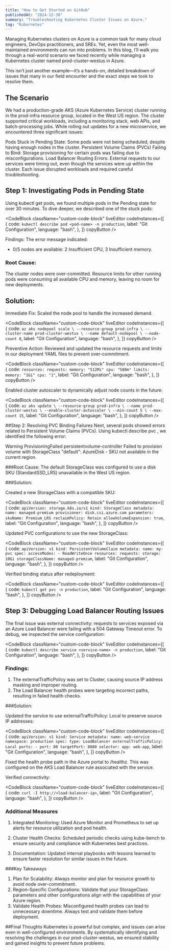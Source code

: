 ---
title: "How to Get Started on GitHub"
publishedAt: "2024-12-30"
summary: "Troubleshooting Kubernetes Cluster Issues on Azure."
tag: "Kubernetes"
---

Managing Kubernetes clusters on Azure is a common task for many cloud engineers, DevOps practitioners, and SREs. Yet, even the most well-maintained environments can run into problems. In this blog, I’ll walk you through a real-world scenario we faced recently while managing a Kubernetes cluster named prod-cluster-westus in Azure.

This isn’t just another example—it’s a hands-on, detailed breakdown of issues that many in our field encounter and the exact steps we took to resolve them.

## The Scenario
We had a production-grade AKS (Azure Kubernetes Service) cluster running in the prod-infra resource group, located in the West US region. The cluster supported critical workloads, including a monitoring stack, web APIs, and batch-processing jobs. While rolling out updates for a new microservice, we encountered three significant issues:

Pods Stuck in Pending State: Some pods were not being scheduled, despite having enough nodes in the cluster.
Persistent Volume Claims (PVCs) Failing to Bind: Storage provisioning for certain pods was failing due to misconfigurations.
Load Balancer Routing Errors: External requests to our services were timing out, even though the services were up within the cluster.
Each issue disrupted workloads and required careful troubleshooting.

## Step 1: Investigating Pods in Pending State
Using kubectl get pods, we found multiple pods in the Pending state for over 30 minutes. To dive deeper, we described one of the stuck pods:

<CodeBlock
    className="custom-code-block"
    liveEditor
    codeInstances={[
        {
            code: `kubectl describe pod <pod-name> -n production`,
            label: "Git Configuration",
            language: "bash",
        },
    ]}
    copyButton
/>


Findings:
The error message indicated:

- 0/5 nodes are available: 2 Insufficient CPU, 3 Insufficient memory.

### Root Cause:
The cluster nodes were over-committed. Resource limits for other running pods were consuming all available CPU and memory, leaving no room for new deployments.

## Solution:

Immediate Fix: Scaled the node pool to handle the increased demand.

<CodeBlock
    className="custom-code-block"
    liveEditor
    codeInstances={[
        {
            code: `az aks nodepool scale \
  --resource-group prod-infra \
  --cluster-name prod-cluster-westus \
  --name default-nodepool \
  --node-count 8`,
            label: "Git Configuration",
            language: "bash",
        },
    ]}
    copyButton
/>

Preventive Action: Reviewed and updated the resource requests and limits in our deployment YAML files to prevent over-commitment.

<CodeBlock
    className="custom-code-block"
    liveEditor
    codeInstances={[
        {
            code: `resources:
  requests:
    memory: "512Mi"
    cpu: "500m"
  limits:
    memory: "1Gi"
    cpu: "1"`,
            label: "Git Configuration",
            language: "bash",
        },
    ]}
    copyButton
/>

Enabled cluster autoscaler to dynamically adjust node counts in the future:

<CodeBlock
    className="custom-code-block"
    liveEditor
    codeInstances={[
        {
            code: `az aks update \
  --resource-group prod-infra \
  --name prod-cluster-westus \
  --enable-cluster-autoscaler \
  --min-count 5 \
  --max-count 15`,
            label: "Git Configuration",
            language: "bash",
        },
    ]}
    copyButton
/>


##Step 2: Resolving PVC Binding Failures
Next, several pods showed errors related to Persistent Volume Claims (PVCs). Using kubectl describe pvc <pvc-name>, we identified the following error:

Warning  ProvisioningFailed  persistentvolume-controller  Failed to provision volume with StorageClass "default": AzureDisk - SKU not available in the current region.

###Root Cause:
The default StorageClass was configured to use a disk SKU (StandardSSD_LRS) unavailable in the West US region.

###Solution:

Created a new StorageClass with a compatible SKU:

<CodeBlock
    className="custom-code-block"
    liveEditor
    codeInstances={[
        {
            code: `apiVersion: storage.k8s.io/v1
kind: StorageClass
metadata:
  name: managed-premium
provisioner: disk.csi.azure.com
parameters:
  skuName: Premium_LRS
reclaimPolicy: Retain
allowVolumeExpansion: true`,
            label: "Git Configuration",
            language: "bash",
        },
    ]}
    copyButton
/>

Updated PVC configurations to use the new StorageClass:

<CodeBlock
    className="custom-code-block"
    liveEditor
    codeInstances={[
        {
            code: `apiVersion: v1
kind: PersistentVolumeClaim
metadata:
  name: my-pvc
spec:
  accessModes:
    - ReadWriteOnce
  resources:
    requests:
      storage: 10Gi
  storageClassName: managed-premium`,
            label: "Git Configuration",
            language: "bash",
        },
    ]}
    copyButton
/>

Verified binding status after redeployment:

<CodeBlock
    className="custom-code-block"
    liveEditor
    codeInstances={[
        {
            code: `kubectl get pvc -n production`,
            label: "Git Configuration",
            language: "bash",
        },
    ]}
    copyButton
/>

## Step 3: Debugging Load Balancer Routing Issues
The final issue was external connectivity: requests to services exposed via an Azure Load Balancer were failing with a 504 Gateway Timeout error. To debug, we inspected the service configuration:

<CodeBlock
    className="custom-code-block"
    liveEditor
    codeInstances={[
        {
            code: `kubectl describe service <service-name> -n production`,
            label: "Git Configuration",
            language: "bash",
        },
    ]}
    copyButton
/>

### Findings:
1. The externalTrafficPolicy was set to Cluster, causing source IP address masking and improper routing.
2. The Load Balancer health probes were targeting incorrect paths, resulting in failed health checks.

###Solution:

Updated the service to use externalTrafficPolicy: Local to preserve source IP addresses:

<CodeBlock
    className="custom-code-block"
    liveEditor
    codeInstances={[
        {
            code: `apiVersion: v1
kind: Service
metadata:
  name: web-service
  namespace: production
spec:
  type: LoadBalancer
  externalTrafficPolicy: Local
  ports:
    - port: 80
      targetPort: 8080
  selector:
    app: web-app`,
            label: "Git Configuration",
            language: "bash",
        },
    ]}
    copyButton
/>

Fixed the health probe path in the Azure portal to /healthz. This was configured on the AKS Load Balancer rule associated with the service.

Verified connectivity:

<CodeBlock
    className="custom-code-block"
    liveEditor
    codeInstances={[
        {
            code: `curl -I http://<load-balancer-ip>`,
            label: "Git Configuration",
            language: "bash",
        },
    ]}
    copyButton
/>

### Additional Measures
1. Integrated Monitoring:
Used Azure Monitor and Prometheus to set up alerts for resource utilization and pod health.

2. Cluster Health Checks:
Scheduled periodic checks using kube-bench to ensure security and compliance with Kubernetes best practices.

3. Documentation:
Updated internal playbooks with lessons learned to ensure faster resolution for similar issues in the future.

###Key Takeaways
1. Plan for Scalability: Always monitor and plan for resource growth to avoid node over-commitment.
2. Region-Specific Configurations: Validate that your StorageClass parameters and other configurations align with the capabilities of your Azure region.
3. Validate Health Probes: Misconfigured health probes can lead to unnecessary downtime. Always test and validate them before deployment.


##Final Thoughts
Kubernetes is powerful but complex, and issues can arise even in well-configured environments. By systematically identifying and resolving the challenges in our prod-cluster-westus, we ensured stability and gained insights to prevent future problems.